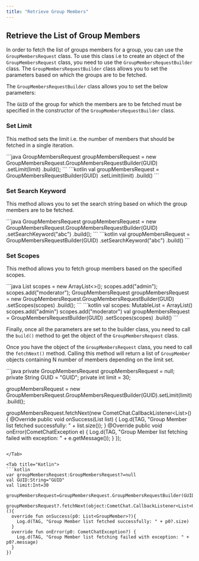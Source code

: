 ```yaml
---
title: "Retrieve Group Members"
---
```




## Retrieve the List of Group Members

In order to fetch the list of groups members for a group, you can use the `GroupMembersRequest` class. To use this class i.e to create an object of the `GroupMembersRequest` class, you need to use the `GroupMembersRequestBuilder` class. The `GroupMembersRequestBuilder` class allows you to set the parameters based on which the groups are to be fetched.

The `GroupMembersRequestBuilder` class allows you to set the below parameters:

The `GUID` of the group for which the members are to be fetched must be specified in the constructor of the `GroupMembersRequestBuilder` class.

### Set Limit

This method sets the limit i.e. the number of members that should be fetched in a single iteration.

<Tabs>
<Tab title="Java">
```java
GroupMembersRequest groupMembersRequest = new GroupMembersRequest.GroupMembersRequestBuilder(GUID)
  .setLimit(limit)
  .build();
```

</Tab>

<Tab title="Kotlin">
```kotlin
val groupMembersRequest = GroupMembersRequestBuilder(GUID)
  .setLimit(limit)
  .build()
```

</Tab>

</Tabs>

### Set Search Keyword

This method allows you to set the search string based on which the group members are to be fetched.

<Tabs>
<Tab title="Java">
```java
GroupMembersRequest groupMembersRequest = new GroupMembersRequest.GroupMembersRequestBuilder(GUID)
  .setSearchKeyword("abc")
  .build();
```

</Tab>

<Tab title="Kotlin">
```kotlin
val groupMembersRequest = GroupMembersRequestBuilder(GUID)
  .setSearchKeyword("abc")
  .build()
```

</Tab>

</Tabs>

### Set Scopes

This method allows you to fetch group members based on the specified scopes.

<Tabs>
<Tab title="Java">
```java
List<String> scopes = new ArrayList<>();
scopes.add("admin");
scopes.add("moderator");
GroupMembersRequest groupMembersRequest = new GroupMembersRequest.GroupMembersRequestBuilder(GUID)
  .setScopes(scopes)
  .build();
```

</Tab>

<Tab title="Kotlin">
```kotlin
val scopes: MutableList<String> = ArrayList()
scopes.add("admin")
scopes.add("moderator")
val groupMembersRequest = GroupMembersRequestBuilder(GUID)
  .setScopes(scopes)
  .build()
```

</Tab>

</Tabs>

Finally, once all the parameters are set to the builder class, you need to call the `build()` method to get the object of the `GroupMembersRequest` class.

Once you have the object of the `GroupMembersRequest` class, you need to call the `fetchNext()` method. Calling this method will return a list of `GroupMember` objects containing N number of members depending on the limit set.

<Tabs>
<Tab title="Java">
```java
private GroupMembersRequest groupMembersRequest = null;
private String GUID = "GUID";
private int limit = 30;

groupMembersRequest = new GroupMembersRequest.GroupMembersRequestBuilder(GUID).setLimit(limit).build();

groupMembersRequest.fetchNext(new CometChat.CallbackListener<List<GroupMember>>(){
  @Override
  public void onSuccess(List<GroupMember> list) {
    Log.d(TAG, "Group Member list fetched successfully: " + list.size());
  }
  @Override
  public void onError(CometChatException e) {
    Log.d(TAG, "Group Member list fetching failed with exception: " + e.getMessage());
  }
});  
```

</Tab>

<Tab title="Kotlin">
```kotlin
var groupMembersRequest:GroupMembersRequest?=null
val GUID:String="GUID"
val limit:Int=30

groupMembersRequest=GroupMembersRequest.GroupMembersRequestBuilder(GUID).setLimit(limit).build()

groupMembersRequest?.fetchNext(object:CometChat.CallbackListener<List<GroupMember>>(){
  override fun onSuccess(p0: List<GroupMember>?){
    Log.d(TAG, "Group Member list fetched successfully: " + p0?.size)
  }
  override fun onError(p0: CometChatException?) {
    Log.d(TAG, "Group Member list fetching failed with exception: " + p0?.message)
  }
})
```

</Tab>

</Tabs>
